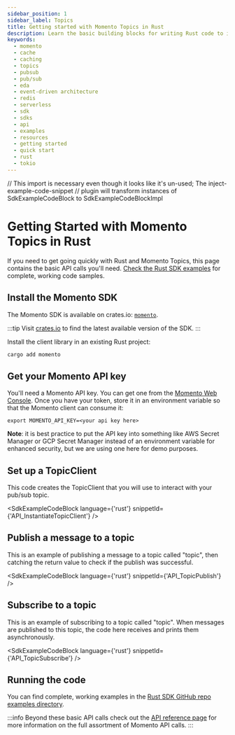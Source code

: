 ```yaml
---
sidebar_position: 1
sidebar_label: Topics
title: Getting started with Momento Topics in Rust
description: Learn the basic building blocks for writing Rust code to interact with Momento Topics.
keywords:
  - momento
  - cache
  - caching
  - topics
  - pubsub
  - pub/sub
  - eda
  - event-driven architecture
  - redis
  - serverless
  - sdk
  - sdks
  - api
  - examples
  - resources
  - getting started
  - quick start
  - rust
  - tokio
---
```


// This import is necessary even though it looks like it's un-used; The inject-example-code-snippet
// plugin will transform instances of SdkExampleCodeBlock to SdkExampleCodeBlockImpl

# Getting Started with Momento Topics in Rust

If you need to get going quickly with Rust and Momento Topics, this page contains the basic API calls you'll need. [Check the Rust SDK examples](https://github.com/momentohq/client-sdk-rust/tree/main/example) for complete, working code samples.

## Install the Momento SDK

The Momento SDK is available on crates.io: [`momento`](
https://crates.io/crates/momento).

:::tip
Visit [crates.io](https://crates.io/crates/momento) to find the latest available version of the SDK.
:::

Install the client library in an existing Rust project:

```bash
cargo add momento
```

## Get your Momento API key

You'll need a Momento API key. You can get one from the [Momento Web Console](https://console.gomomento.com/).
Once you have your token, store it in an environment variable so that the Momento client can consume it:

```
export MOMENTO_API_KEY=<your api key here>
```

**Note**: it is best practice to put the API key into something like AWS Secret Manager or GCP Secret Manager instead of an environment variable for enhanced security, but we are using one here for demo purposes.

## Set up a TopicClient

This code creates the TopicClient that you will use to interact with your pub/sub topic.

<SdkExampleCodeBlock language={'rust'} snippetId={'API_InstantiateTopicClient'} />

## Publish a message to a topic

This is an example of publishing a message to a topic called "topic", then catching the return value to check if the publish was successful.

<SdkExampleCodeBlock language={'rust'} snippetId={'API_TopicPublish'} />

## Subscribe to a topic

This is an example of subscribing to a topic called "topic". When messages are published to this topic, the code here receives and prints them asynchronously.

<SdkExampleCodeBlock language={'rust'} snippetId={'API_TopicSubscribe'} />

## Running the code

You can find complete, working examples in the [Rust SDK GitHub repo examples directory](https://github.com/momentohq/client-sdk-rust/tree/main/example).

:::info
Beyond these basic API calls check out the [API reference page](/develop/api-reference) for more information on the full assortment of Momento API calls.
:::

